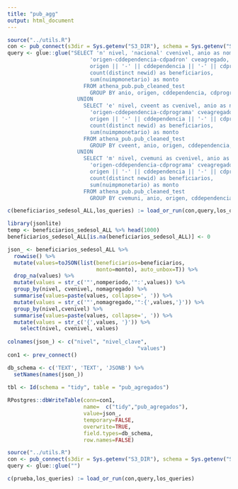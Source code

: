 ```yaml
---
title: "pub_agg"
output: html_document
---
```


```r
source("../utils.R")
con <- pub_connect(s3dir = Sys.getenv("S3_DIR"), schema = Sys.getenv("SCHEMA"))
query <- glue::glue("SELECT 'n' nivel, 'nacional' cvenivel, anio as nomperiodo, 
                          'origen-cddependencia-cdpadron' cveagregado, 
                          origen || '-' || cddependencia || '-' || cdprograma as nomagregado, 
                          count(distinct newid) as beneficiarios, 
                          sum(nuimpmonetario) as monto 
                        FROM athena_pub.pub_cleaned_test 
                          GROUP BY anio, origen, cddependencia, cdprograma, cdpadron 
                      UNION 
                        SELECT 'e' nivel, cveent as cvenivel, anio as nomperiodo, 
                          'origen-cddependencia-cdprograma' cveagregado, 
                          origen || '-' || cddependencia || '-' || cdprograma as nomagregado, 
                          count(distinct newid) as beneficiarios, 
                          sum(nuimpmonetario) as monto 
                        FROM athena_pub.pub_cleaned_test 
                          GROUP BY cveent, anio, origen, cddependencia, cdprograma 
                      UNION 
                        SELECT 'm' nivel, cvemuni as cvenivel, anio as nomperiodo, 
                          'origen-cddependencia-cdprograma' cveagregado, 
                          origen || '-' || cddependencia || '-' || cdprograma as nomagregado, 
                          count(distinct newid) as beneficiarios, 
                          sum(nuimpmonetario) as monto 
                        FROM athena_pub.pub_cleaned_test 
                          GROUP BY cvemuni, anio, origen, cddependencia, cdprograma")

c(beneficiarios_sedesol_ALL,los_queries) := load_or_run(con,query,los_queries)

library(jsonlite)
temp <- beneficiarios_sedesol_ALL %>% head(1000)
beneficiarios_sedesol_ALL[is.na(beneficiarios_sedesol_ALL)] <- 0

json_ <- beneficiarios_sedesol_ALL %>% 
  rowwise() %>%
  mutate(values=toJSON(list(beneficiarios=beneficiarios,
                            monto=monto), auto_unbox=T)) %>%
  drop_na(values) %>%
  mutate(values = str_c('"',nomperiodo,'":',values)) %>% 
  group_by(nivel, cvenivel, nomagregado) %>%
  summarise(values=paste(values, collapse=', ')) %>%
  mutate(values = str_c('"',nomagregado,'":{',values,'}')) %>%
  group_by(nivel,cvenivel) %>%
  summarise(values=paste(values, collapse=', ')) %>%
  mutate(values = str_c('{',values, '}')) %>%
    select(nivel, cvenivel, values)
  
colnames(json_) <- c("nivel", "nivel_clave",
                                         "values")
con1 <- prev_connect()

db_schema <- c('TEXT', 'TEXT', 'JSONB') %>%
  setNames(names(json_))
 
tbl <- Id(schema = "tidy", table = "pub_agregados")

RPostgres::dbWriteTable(conn=con1,
						name=  c("tidy","pub_agregados"),
						value=json_,
						temporary=FALSE,
						overwrite=TRUE,
						field.types=db_schema,
						row.names=FALSE)

```


```r
source("../utils.R")
con <- pub_connect(s3dir = Sys.getenv("S3_DIR"), schema = Sys.getenv("SCHEMA"))
query <- glue::glue("") 

c(prueba,los_queries) := load_or_run(con,query,los_queries)

```

